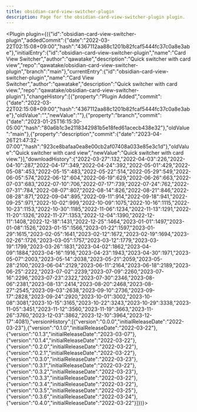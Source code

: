---
title: obsidian-card-view-switcher-plugin
description: Page for the obsidian-card-view-switcher-plugin plugin.
---


<Plugin plugin={({"id":"obsidian-card-view-switcher-plugin","addedCommit":{"date":"2022-03-22T02:15:08+09:00","hash":"4367112aa88c1201b82fcaf5444fc37c0a8e3abe"},"initialEntry":{"id":"obsidian-card-view-switcher-plugin","name":"Card View Switcher","author":"qawatake","description":"Quick switcher with card view","repo":"qawatake/obsidian-card-view-switcher-plugin","branch":"main"},"currentEntry":{"id":"obsidian-card-view-switcher-plugin","name":"Card View Switcher","author":"qawatake","description":"Quick switcher with card view.","repo":"qawatake/obsidian-card-view-switcher-plugin"},"changeHistory":[{"property":"Plugin Added","commit":{"date":"2022-03-22T02:15:08+09:00","hash":"4367112aa88c1201b82fcaf5444fc37c0a8e3abe"},"oldValue":"","newValue":""},{"property":"branch","commit":{"date":"2023-01-25T16:15:30-05:00","hash":"80a6b1c3e2118342981b5e18fed61acecb438e32"},"oldValue":"main"},{"property":"description","commit":{"date":"2023-04-26T21:47:32-07:00","hash":"923ce8bafaa0ea8e00cb2af07408a033e85e3c1d"},"oldValue":"Quick switcher with card view","newValue":"Quick switcher with card view."}],"downloadHistory":{"2022-03-27":132,"2022-04-03":226,"2022-04-10":287,"2022-04-17":349,"2022-04-24":392,"2022-05-01":429,"2022-05-08":453,"2022-05-15":483,"2022-05-22":514,"2022-05-29":549,"2022-06-05":574,"2022-06-12":604,"2022-06-19":629,"2022-06-26":663,"2022-07-03":683,"2022-07-10":706,"2022-07-17":739,"2022-07-24":762,"2022-07-31":784,"2022-08-07":807,"2022-08-14":826,"2022-08-21":846,"2022-08-28":871,"2022-09-04":895,"2022-09-11":914,"2022-09-18":941,"2022-09-25":971,"2022-10-02":999,"2022-10-09":1075,"2022-10-16":1115,"2022-10-23":1153,"2022-10-30":1185,"2022-11-06":1234,"2022-11-13":1291,"2022-11-20":1326,"2022-11-27":1353,"2022-12-04":1390,"2022-12-11":1408,"2022-12-18":1431,"2022-12-25":1464,"2023-01-01":1497,"2023-01-08":1526,"2023-01-15":1566,"2023-01-22":1597,"2023-01-29":1615,"2023-02-05":1641,"2023-02-12":1672,"2023-02-19":1694,"2023-02-26":1726,"2023-03-05":1757,"2023-03-12":1779,"2023-03-19":1799,"2023-03-26":1831,"2023-04-02":1862,"2023-04-09":1884,"2023-04-16":1916,"2023-04-23":1943,"2023-04-30":1971,"2023-05-07":2003,"2023-05-14":2038,"2023-05-21":2059,"2023-05-28":2100,"2023-06-04":2129,"2023-06-11":2164,"2023-06-18":2189,"2023-06-25":2222,"2023-07-02":2239,"2023-07-09":2260,"2023-07-16":2296,"2023-07-23":2322,"2023-07-30":2346,"2023-08-06":2381,"2023-08-13":2414,"2023-08-20":2468,"2023-08-27":2545,"2023-09-03":2638,"2023-09-10":2736,"2023-09-17":2828,"2023-09-24":2920,"2023-10-01":3002,"2023-10-08":3081,"2023-10-15":3165,"2023-10-22":3243,"2023-10-29":3338,"2023-11-05":3451,"2023-11-12":3560,"2023-11-19":3663,"2023-11-26":3760,"2023-12-03":3862,"2023-12-10":3964,"2023-12-17":4081},"versionHistory":[{"version":"0.0.0","initialReleaseDate":"2022-03-23"},{"version":"0.1.0","initialReleaseDate":"2022-03-22"},{"version":"0.1.3","initialReleaseDate":"2023-03-07"},{"version":"0.1.4","initialReleaseDate":"2022-03-22"},{"version":"0.2.0","initialReleaseDate":"2022-03-22"},{"version":"0.2.1","initialReleaseDate":"2022-03-22"},{"version":"0.3.0","initialReleaseDate":"2022-03-23"},{"version":"0.3.1","initialReleaseDate":"2022-03-22"},{"version":"0.3.2","initialReleaseDate":"2022-03-23"},{"version":"0.3.3","initialReleaseDate":"2022-03-22"},{"version":"0.3.4","initialReleaseDate":"2022-03-22"},{"version":"0.3.5","initialReleaseDate":"2022-03-25"},{"version":"0.3.6","initialReleaseDate":"2022-03-24"},{"version":"0.4.0","initialReleaseDate":"2022-03-22"}]})}></Plugin>